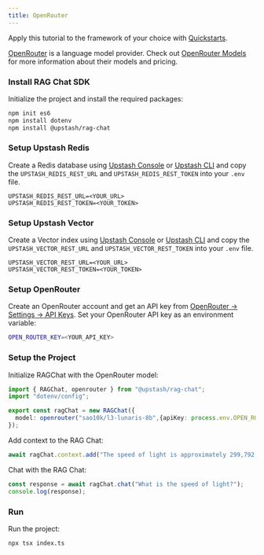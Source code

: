 ```yaml
---
title: OpenRouter
---
```


<Tip>Apply this tutorial to the framework of your choice with [Quickstarts](/vector/sdks/rag-chat/quickstarts/nextjs). </Tip>

[OpenRouter](https://openrouter.ai/) is a language model provider. Check out [OpenRouter Models](https://openrouter.ai/models) for more information about their models and pricing.

### Install RAG Chat SDK

Initialize the project and install the required packages:

```bash
npm init es6
npm install dotenv
npm install @upstash/rag-chat
```

### Setup Upstash Redis

Create a Redis database using [Upstash Console](https://console.upstash.com) or [Upstash CLI](https://github.com/upstash/cli) and copy the `UPSTASH_REDIS_REST_URL` and `UPSTASH_REDIS_REST_TOKEN` into your `.env` file.

```shell .env
UPSTASH_REDIS_REST_URL=<YOUR_URL>
UPSTASH_REDIS_REST_TOKEN=<YOUR_TOKEN>
```

### Setup Upstash Vector

Create a Vector index using [Upstash Console](https://console.upstash.com) or [Upstash CLI](https://github.com/upstash/cli) and copy the `UPSTASH_VECTOR_REST_URL` and `UPSTASH_VECTOR_REST_TOKEN` into your `.env` file.

```shell .env
UPSTASH_VECTOR_REST_URL=<YOUR_URL>
UPSTASH_VECTOR_REST_TOKEN=<YOUR_TOKEN>
```

### Setup OpenRouter

Create an OpenRouter account and get an API key from [OpenRouter -> Settings -> API Keys](https://openrouter.ai/settings/keys). Set your OpenRouter API key as an environment variable:

```bash .env
OPEN_ROUTER_KEY=<YOUR_API_KEY>
```

### Setup the Project

Initialize RAGChat with the OpenRouter model:

```typescript index.ts
import { RAGChat, openrouter } from "@upstash/rag-chat";
import "dotenv/config";

export const ragChat = new RAGChat({
  model: openrouter("sao10k/l3-lunaris-8b",{apiKey: process.env.OPEN_ROUTER_KEY}),
});
```

Add context to the RAG Chat:

```typescript index.ts
await ragChat.context.add("The speed of light is approximately 299,792,458 meters per second.");
```

Chat with the RAG Chat:

```typescript index.ts
const response = await ragChat.chat("What is the speed of light?");
console.log(response);
```

### Run

Run the project:

```bash
npx tsx index.ts
```

